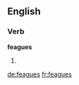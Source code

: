 
==English==

===Verb===
'''feagues'''

# {{en-third-person singular of|feague}}

[[de:feagues]]
[[fr:feagues]]